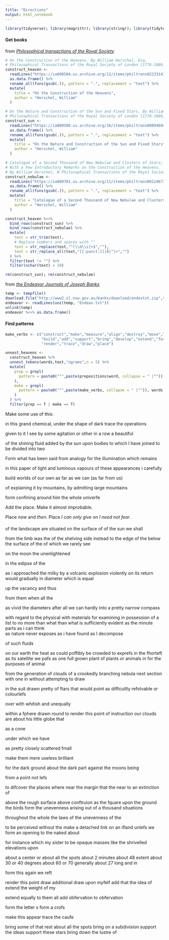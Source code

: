 ```yaml
---
title: "Directions"
output: html_notebook
---
```


```r
library(tidyverse); library(magrittr); library(stringr); library(tidytext); library(stringdist)
```

#### Get books

from *[Philosophical transactions of the Royal Society](https://archive.org/details/philosophicaltransactions)* 

```r

# On the Construction of the Heavens. By William Herschel, Esq. 
# Philosophical Transactions of the Royal Society of London (1776-1886).
construct_heaven <- 
  readLines("https://ia600504.us.archive.org/12/items/philtrans02233147/02233147_djvu.txt",skipNul = T) %>% 
  as.data.frame() %>%
  rename_all(funs(gsub(.)), pattern = ".", replacement = "text") %>%
  mutate(
    title = "On the Construction of the Heavens",
    author = "Herschel, William"
  )

# On the Nature and Construction of the Sun and Fixed Stars. By William Herschel
# Philosophical Transactions of the Royal Society of London (1776-1886).
construct_sun <- 
  readLines("https://ia800500.us.archive.org/16/items/philtrans08894694/08894694_djvu.txt",skipNul = T) %>% 
  as.data.frame() %>%
  rename_all(funs(gsub(.)), pattern = ".", replacement = "text") %>%
  mutate(
    title = "On the Nature and Construction of the Sun and Fixed Stars",
    author = "Herschel, William"
  )

# Catalogue of a Second Thousand of New Nebulae and Clusters of Stars; 
# With a Few Introductory Remarks on the Construction of the Heavens. 
# By William Herschel, W Philosophical Transactions of the Royal Society of London (1789).
construct_nebulae <- 
  readLines("https://ia800701.us.archive.org/11/items/philtrans08124673/08124673_djvu.txt",skipNul = T) %>% 
  as.data.frame() %>%
  rename_all(funs(gsub(.)), pattern = ".", replacement = "text") %>%
  mutate(
    title = "Catalogue of a Second Thousand of New Nebulae and Clusters of Stars With a Few Introductory Remarks on the Construction of the Heavens",
    author = "Herschel, William"
  )

construct_heaven %<>%
  bind_rows(construct_sun) %>%
  bind_rows(construct_nebulae) %>%
  mutate(
    text = str_trim(text),
    # Replace numbers and spaces with ""
    text = str_replace(text,"^[\\d\\s]+$",""),
    text = str_replace_all(text,"[[:punct:]]|Â|^|>","")
  ) %>%
  filter(text != "") %>%
  filter(nchar(text) > 10)

rm(construct_sun); rm(construct_nebulae)

```

from *[the Endeavor Journals of Joseph Banks](http://www2.sl.nsw.gov.au/banks/series_03/03_view.cfm)*

```r

temp <- tempfile()
download.file("http://www2.sl.nsw.gov.au/banks/download/endevtxt.zip",temp)
endeavor <- readLines(unz(temp, "Endeav.txt"))
unlink(temp)
endeavor %<>% as.data.frame()

```


#### Find patterns

```r

make_verbs <- c("construct","make","measure","align","destroy","move","rest",
                "build","add","support","bring","develop","extend","form",
                "render","trace","draw","place")

unnest_heavens <- 
  construct_heaven %>%
  unnest_tokens(words,text,"ngrams",n = 5) %>%
  mutate(
    prep = grepl(
      pattern = paste0("^",paste(prepositions$word, collapse = " |^")), words
    ),
    make = grepl(
      pattern = paste0("^",paste(make_verbs, collapse = " |^")), words
    )
  ) %>%
  filter(prep == T | make == T)


```

Make some use of this:

in this grand chemical, under the shape of dark
trace the operations

given to it I see
by some agitation or other in a row a beautiful


of the shining fluid 
added by the sun upon 
bodies to which I have joined
to be divided into two

Form what has been said from 
analogy for the illumination 
which remains

in this paper of light and luminous vapours
of these appearances i carefully

build worlds of our own
as far as we can (as far from us)

of explaining it by mountains, by admitting large mountains

form confining around him the whole univerfe

Add the place.  Make it almost improbable.

Place *now* and *then*.
Place *I can only give* on *I need not fear*.

####

of the landscape are situated
on the surface of
of the sun we shall

from the limb was the
of the shelving side instead
to the edge of the
below the surface of the
of which we rarely see

on the moon the unenlightened

in the edipse of the

as i approached the milky
by a volcanic explosion violently
on its return would gradually
in diameter which is equal

up the vacancy and thus

from them when all the

as vivid the diameters
after all we can hardly
into a pretty narrow compass

with regard to the physical
with materials for examining
in possession of a list
to no more than what
than what is sufficiently evident
as the minute parts 
as i can think  
as nature never exposes
as i have found
as I decompose


of such fluids 

on our earth the heat
as could poffibly be crowded
to exprefs in the fhorteft
as its satellite we pafs
as one full grown plant
of plants or animals in
for the purposes of animal



from the generation of clouds
of a crookedly branching nebula
next section with one in
without attempting to draw

in the suit drawn pretty
of ftars that would point
as difficultly refolvable or colourlefs

over with whitish and unequally

within a fphere drawn round
to render this point
of instruction our clouds are
about his little globe that


as a cone

under which we have

as pretty closely scattered fmall



make them mere useless brilliant

for the dark ground
about the dark part
against the moons being


from a point not lefs

to difcover the places where
near the margin that the
near to an extinction of

above the rough surface
above conftruion as the fquare
upon the ground the birds form 
the unevenness arising 
out of a thousand situations

throughout the whole the laws
of the unevenness of the

to be perceived without the
make a detached link on an ifland unlefs we
form an opening to the naked about

for instance which my sister
to be opaque masses
like the shrivelled elevations upon

about a center or about all the spots
about 2 minutes about 48 extent about 30 or 40 degrees about 60 or 70 generally about 27 long and in

form this again we reft

render this point
draw additional
draw upon myfelf 
add that the idea of
extend the weight of my

extend equally to them all
add obfervation to obfervation 

form the letter s 
form a crofs


make this appear 
trace the caufe 


bring some of that
rest about all the spots
bring on a subdivision
support the ideas
support these stars
bring down the lustre of

